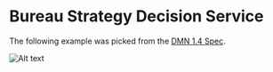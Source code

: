
<Meta title="Use cases/Loan Originations/Bureau Strategy Decision Service/Overview" />

# Bureau Strategy Decision Service

The following example was picked from the [DMN 1.4 Spec](https://www.omg.org/spec/DMN/1.4/Beta1/PDF#page=180).

<p>
  <img src={bureauStrategyDecisionService} alt="Alt text" title="title" />
</p>
